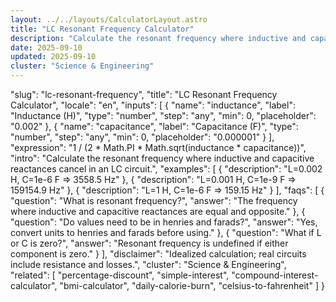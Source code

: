 ```yaml
---
layout: ../../layouts/CalculatorLayout.astro
title: "LC Resonant Frequency Calculator"
description: "Calculate the resonant frequency where inductive and capacitive reactances cancel in an LC circuit."
date: 2025-09-10
updated: 2025-09-10
cluster: "Science & Engineering"
---
```


  "slug": "lc-resonant-frequency",
  "title": "LC Resonant Frequency Calculator",
  "locale": "en",
  "inputs": [
    {
      "name": "inductance",
      "label": "Inductance (H)",
      "type": "number",
      "step": "any",
      "min": 0,
      "placeholder": "0.002"
    },
    {
      "name": "capacitance",
      "label": "Capacitance (F)",
      "type": "number",
      "step": "any",
      "min": 0,
      "placeholder": "0.000001"
    }
  ],
  "expression": "1 / (2 * Math.PI * Math.sqrt(inductance * capacitance))",
  "intro": "Calculate the resonant frequency where inductive and capacitive reactances cancel in an LC circuit.",
  "examples": [
    {
      "description": "L=0.002 H, C=1e-6 F ⇒ 3558.5 Hz"
    },
    {
      "description": "L=0.001 H, C=1e-9 F ⇒ 159154.9 Hz"
    },
    {
      "description": "L=1 H, C=1e-6 F ⇒ 159.15 Hz"
    }
  ],
  "faqs": [
    {
      "question": "What is resonant frequency?",
      "answer": "The frequency where inductive and capacitive reactances are equal and opposite."
    },
    {
      "question": "Do values need to be in henries and farads?",
      "answer": "Yes, convert units to henries and farads before using."
    },
    {
      "question": "What if L or C is zero?",
      "answer": "Resonant frequency is undefined if either component is zero."
    }
  ],
  "disclaimer": "Idealized calculation; real circuits include resistance and losses.",
  "cluster": "Science & Engineering",
  "related": [
    "percentage-discount",
    "simple-interest",
    "compound-interest-calculator",
    "bmi-calculator",
    "daily-calorie-burn",
    "celsius-to-fahrenheit"
  ]
}

<Calculator schema={schema} />

